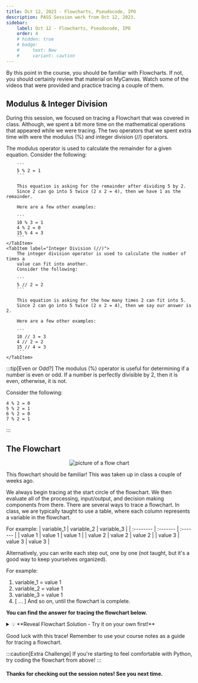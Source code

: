 ```yaml
---
title: Oct 12, 2023 - Flowcharts, Pseudocode, IPO
description: PASS Session work from Oct 12, 2023.
sidebar:
    label: Oct 12 - Flowcharts, Pseudocode, IPO
    order: 4
    # hidden: true
    # badge:
    #     text: New
    #     variant: caution
---
```


By this point in the course, you should be familiar with Flowcharts. If not, you should certainly review
that material on MyCanvas. Watch some of the videos that were provided and practice tracing a couple of 
them. 

## Modulus & Integer Division

During this session, we focused on tracing a Flowchart that was covered in class. Although, we spent a bit
more time on the mathematical operations that appeared while we were tracing. The two operators that we
spent extra time with were the modulus (%) and integer division (//) operators. 

<Tabs>
    <TabItem label="Modulus (%)">
        The modulus operator is used to calculate the remainder for a given equation. 
        Consider the following:

        ```
        5 % 2 = 1 
        ```

        This equation is asking for the remainder after dividing 5 by 2. 
        Since 2 can go into 5 twice (2 x 2 = 4), then we have 1 as the remainder. 

        Here are a few other examples:

        ```
        10 % 3 = 1
        4 % 2 = 0
        15 % 4 = 3
        ```
    </TabItem>
    <TabItem label="Integer Division (//)">
        The integer division operator is used to calculate the number of times a 
        value can fit into another. 
        Consider the following:

        ```
        5 // 2 = 2
        ```

        This equation is asking for the how many times 2 can fit into 5.
        Since 2 can go into 5 twice (2 x 2 = 4), then we say our answer is 2. 

        Here are a few other examples:

        ```
        10 // 3 = 3
        4 // 2 = 2
        15 // 4 = 3
        ```
    </TabItem>
</Tabs>

:::tip[Even or Odd?]
The modulus (%) operator is useful for determining if a number is even or odd. If a number 
is perfectly divisible by 2, then it is even, otherwise, it is not.

Consider the following:

```
4 % 2 = 0
5 % 2 = 1
6 % 2 = 0
7 % 2 = 1
```
:::

## The Flowchart

<div align="center">
    <Image src={flowchart2} alt="picture of a flow chart" title="flowchart"/>
</div>

This flowchart should be familiar! This was taken up in class a couple of weeks ago.

We always begin tracing at the start circle of the flowchart. We then evaluate all of the
processing, input/output, and decision making components from there. There are several ways to trace a
flowchart. In class, we are typically taught to use a table, where each column represents a variable
in the flowchart.

For example:
| variable_1    | variable_2 | variable_3 |
| :-------- | :------- | :------- |
| value 1     | value 1   | value 1 |
| value 2     | value 2 | value 2 |
| value 3     | value 3   | value 3 |

Alternatively, you can write each step out, one by one (not taught, but it's a good way to keep yourselves organized).

For example:
1. variable_1 = value 1
2. variable_2 = value 1
3. variable_3 = value 1
4. [ ... ]
And so on, until the flowchart is complete.

**You can find the answer for tracing the flowchart below.**

<details>
<summary>💡 **Reveal Flowchart Solution - Try it on your own first!**</summary>
| count    | myString |
| :-------- | :------- |
| 5     | E    |
| 7     | EE     |
| 9     | EEE    |
| 11    | EEEE    |
| 13    | EEEEE    |
| 15    | EEEEEE    |
| 17    | EEEEEEF    |
| 18    |     |
</details>

Good luck with this trace! Remember to use your course notes as a guide 
for tracing a flowchart. 

:::caution[Extra Challenge]
If you're starting to feel comfortable with Python, try coding the flowchart from above!
:::

#### Thanks for checking out the session notes! See you next time.